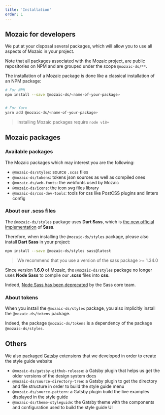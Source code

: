 ```yaml
---
title: 'Installation'
order: 1
---
```


## Mozaic for developers

We put at your disposal several packages, which will allow you to use all aspects of Mozaic in your project.

Note that all packages associated with the Mozaic project, are public repositories on NPM and are grouped under the scope `@mozaic-ds/**`.

The installation of a Mozaic package is done like a classical installation of an NPM package:

```bash
# For NPM
npm install --save @mozaic-ds/<name-of-your-package>


# For Yarn
yarn add @mozaic-ds/<name-of-your-package>
```

> Installing Mozaic packages require `node v18+`

## Mozaic packages

### Available packages

The Mozaic packages which may interest you are the following:

- `@mozaic-ds/styles`: source `.scss` files
- `@mozaic-ds/tokens`: tokens json sources as well as compiled ones
- `@mozaic-ds/web-fonts`: the webfonts used by Mozaic
- `@mozaic-ds/icons`: the icon svg files library
- `@mozaic-ds/css-dev-tools`: tools for css like PostCSS plugins and linters config

### About our .scss files

The `@mozaic-ds/styles` package uses **Dart Sass**, which is [the new official implementation](https://sass-lang.com/dart-sass) of **Sass**.

Therefore, when installing the `@mozaic-ds/styles` package, please also install **Dart Sass** in your project:

```bash
npm install --save @mozaic-ds/styles sass@latest
```

> We recommend that you use a version of the sass package >= 1.34.0

<Highlight theme="warning" title="Node Sass is deprecated">

Since version **1.6.0** of Mozaic, the `@mozaic-ds/styles` package no longer uses **Node Sass** to compile our **.scss** files into **css**.

Indeed, [Node Sass has been deprecated](https://sass-lang.com/blog/libsass-is-deprecated) by the Sass core team.

</Highlight>

### About tokens

<Highlight theme="tips" title="Tokens as styles dependency">

When you install the `@mozaic-ds/styles` package, you also implicitly install the `@mozaic-ds/tokens` package.

Indeed, the package `@mozaic-ds/tokens` is a dependency of the package `@mozaic-ds/styles`.

</Highlight>

## Others

We also packaged [Gatsby](https://www.gatsbyjs.com/) extensions that we developed in order to create the style guide website

- `@mozaic-ds/gatsby-github-release`: a Gatsby plugin that helps us get the older versions of the design system docs
- `@mozaic-ds/source-directory-tree`: a Gatsby plugin to get the directory and file structure in order to build the style guide menu
- `@mozaic-ds/source-pattern`: a Gatsby plugin build the live examples displayed in the style guide
- `@mozaic-ds/theme-styleguide`: the Gatsby theme with the components and configuration used to build the style guide UI
